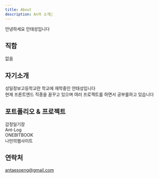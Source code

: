 ```yaml
---
title: About
description: An의 소개🙂
---
```

안녕하세요 안태성입니다
## 직함
없음
## 자기소개
성일정보고등학교란 학교에 재학중인 안태성입니다 <br/> 현재 프론트엔드 직종을 꿈꾸고 있으며 여러 프로젝트를 하면서 공부를하고 있습니다 
## 포트폴리오 & 프로젝트
감정일기장 <br/> Ant-Log <br/>ONEBITBOOK <br/> 나만의웹사이트
## 연락처
antaesoeng@gmail.com
